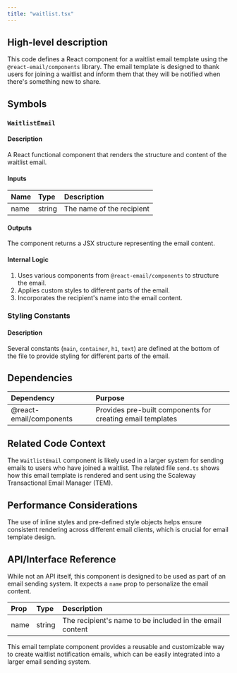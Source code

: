 ```yaml
---
title: "waitlist.tsx"
---
```


## High-level description
This code defines a React component for a waitlist email template using the `@react-email/components` library. The email template is designed to thank users for joining a waitlist and inform them that they will be notified when there's something new to share.

## Symbols

### `WaitlistEmail`
#### Description
A React functional component that renders the structure and content of the waitlist email.

#### Inputs
| Name | Type | Description |
|:-----|:-----|:------------|
| name | string | The name of the recipient |

#### Outputs
The component returns a JSX structure representing the email content.

#### Internal Logic
1. Uses various components from `@react-email/components` to structure the email.
2. Applies custom styles to different parts of the email.
3. Incorporates the recipient's name into the email content.

### Styling Constants
#### Description
Several constants (`main`, `container`, `h1`, `text`) are defined at the bottom of the file to provide styling for different parts of the email.

## Dependencies
| Dependency | Purpose |
|:-----------|:--------|
| @react-email/components | Provides pre-built components for creating email templates |

## Related Code Context
The `WaitlistEmail` component is likely used in a larger system for sending emails to users who have joined a waitlist. The related file `send.ts` shows how this email template is rendered and sent using the Scaleway Transactional Email Manager (TEM).

## Performance Considerations
The use of inline styles and pre-defined style objects helps ensure consistent rendering across different email clients, which is crucial for email template design.

## API/Interface Reference
While not an API itself, this component is designed to be used as part of an email sending system. It expects a `name` prop to personalize the email content.

| Prop | Type | Description |
|:-----|:-----|:------------|
| name | string | The recipient's name to be included in the email content |

This email template component provides a reusable and customizable way to create waitlist notification emails, which can be easily integrated into a larger email sending system.